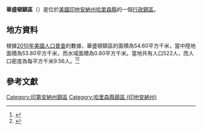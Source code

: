 {{noteTA
|G1=USState
|G2=地名
|G3=Unit
}}
{{Infobox settlement
|official_name            = 華盛頓鎮區
|native_name = Washington Township
|settlement_type          = [[行政鎮區|行政鎮區]]
|image_skyline            = Lickford Bridge.jpg
|imagesize                = 250px
|image_map                = Map highlighting Washington Township, Harrison County, Indiana.svg
|mapsize                  = 250px
|pushpin_map  =USA Indiana
|pushpin_label = 華盛頓鎮區
|pushpin_label_position   = top
|pushpin_map_caption      = 華盛頓鎮區在印地安納州的位置
|subdivision_type         = [[世界政區索引|國家]]
|subdivision_type1        = [[美国州份|州份]]
|subdivision_type2        = [[印地安納州行政区划|縣]]
|subdivision_name         = [[美国|美国]]
|subdivision_name1        = [[印地安納州|印地安納州]]
|subdivision_name2        = [[哈里森縣_(印地安納州)|哈里森縣]]
|elevation_ft             = 650
|elevation_m              = 198
|timezone                 = [[北美东部時區|北美东部時區]]
|area_total_km2           = 54.60
|area_land_km2            = 53.80
|area_water_km2           = 0.80
|area_total_sq_mi         = 
|area_land_sq_mi          = 
|area_water_sq_mi         = 
|population_as_of         = [[2010年美國人口普查|2010]]
|population_footnotes     = 
|population_total         = 522
|population_density_km2   = auto
|population_density_sq_mi = auto
|utc_offset               = -5
|coordinates              = {{coord|38|06|37|N|86|14|29|W|type:city_region:US-AL_source:GNS-enwiki|display=inline,title}}
| coor_pinpoint           = 
| coordinates_footnotes   = 
|timezone_DST             = EDT
|utc_offset_DST           = -4
|postal_code_type         = [[美國郵區編號|郵區編號]]
|postal_code              = 
|area_code                = {{link-en|电话区号812|Area code 812|812}}
|blank_name = [[地名信息系统|GNIS ID]]
|blank_info = 453999
}}
'''華盛頓鎮區'''（{{lang-en|Washington Township}}）是位於[[美國|美國]][[印地安納州|印地安納州]][[哈里森縣_(印地安納州)|哈里森縣]]的一個[[行政鎮區|行政鎮區]]。

== 地方資料 ==
根據[[2010年美國人口普查|2010年美國人口普查]]的數據，華盛頓鎮區的面積為54.60平方千米，當中陸地面積為53.80平方千米，而水域面積為0.80平方千米。當地共有人口522人，而人口密度為每平方千米9.56人。<ref name="GR8">{{cite web|url=http://factfinder2.census.gov|publisher=[[美国人口调查局|美国人口调查局]]|accessdate=2011-05-14|title=American FactFinder|archive-date=2013-09-11|archive-url=https://web.archive.org/web/20130911234518/http://factfinder2.census.gov/|dead-url=no}}</ref><ref>{{cite web|url=https://www.citypopulation.de/en/usa/illinois/admin/|title=USA: Illinois (Counties and Townships) - City Population|access-date=2020-07-20|archive-date=2020-04-22|archive-url=https://web.archive.org/web/20200422090607/https://www.citypopulation.de/en/usa/illinois/admin/|dead-url=no}}</ref>

== 參考文獻 ==
{{reflist}}

{{哈里森縣 (印地安納州)}}

{{DEFAULTSORT:Washington Township}}
[[Category:印第安納州鎮區|Category:印第安納州鎮區]]
[[Category:哈里森縣鎮區_(印地安納州)|Category:哈里森縣鎮區 (印地安納州)]]

{{Indiana-geo-stub}}